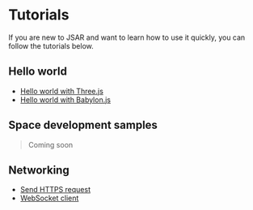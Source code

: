# Tutorials

If you are new to JSAR and want to learn how to use it quickly, you can follow the tutorials below.

## Hello world

- [Hello world with Three.js](./tutorials/helloworld-threejs)
- [Hello world with Babylon.js](./tutorials/helloworld-babylonjs)

## Space development samples

> Coming soon

## Networking

- [Send HTTPS request](./tutorials/https-request)
- [WebSocket client](./tutorials/connect-websocket-server)
